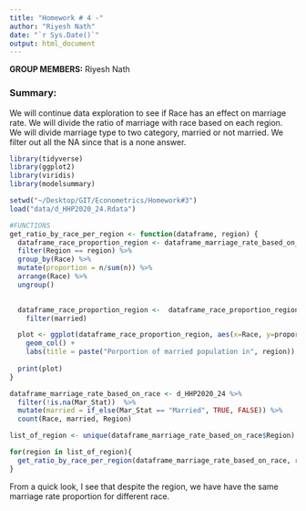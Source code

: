 ```yaml
---
title: "Homework # 4 -"
author: "Riyesh Nath"
date: "`r Sys.Date()`"
output: html_document
---
```


**GROUP MEMBERS:**
Riyesh Nath

### Summary:
We will continue data exploration to see if Race has an effect on marriage rate. We will divide the ratio of marriage with race based on each region. We will divide marriage type to two category, married or not married. We filter out all the NA since that is a none answer.

```r
library(tidyverse)
library(ggplot2)
library(viridis)
library(modelsummary)

setwd("~/Desktop/GIT/Econometrics/Homework#3")
load("data/d_HHP2020_24.Rdata")

```

```r
#FUNCTIONS
get_ratio_by_race_per_region <- function(dataframe, region) {
  dataframe_race_proportion_region <- dataframe_marriage_rate_based_on_race %>%
  filter(Region == region) %>%
  group_by(Race) %>%
  mutate(proportion = n/sum(n)) %>%
  arrange(Race) %>%
  ungroup()

  
  dataframe_race_proportion_region <-  dataframe_race_proportion_region %>% 
    filter(married)

  plot <- ggplot(dataframe_race_proportion_region, aes(x=Race, y=proportion, color=proportion)) +
    geom_col() +
    labs(title = paste("Porportion of married population in", region))
  
  print(plot)
}

```

```r
dataframe_marriage_rate_based_on_race <- d_HHP2020_24 %>%
  filter(!is.na(Mar_Stat))  %>%
  mutate(married = if_else(Mar_Stat == "Married", TRUE, FALSE)) %>%
  count(Race, married, Region) 

list_of_region <- unique(dataframe_marriage_rate_based_on_race$Region)

for(region in list_of_region){
  get_ratio_by_race_per_region(dataframe_marriage_rate_based_on_race, region)
}

```

From a quick look, I see that despite the region, we have have the same marriage rate proportion for different race.
